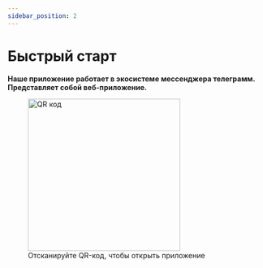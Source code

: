 ```yaml
---
sidebar_position: 2
---
```


# Быстрый старт

**Наше приложение работает в экосистеме мессенджера телеграмм. Представляет собой веб-приложение.**

<div>
    <figure>
        <img src="/img/app-qr-code.png" alt="QR код" width="300" />
        <figcaption>Отсканируйте QR-код, чтобы открыть приложение</figcaption>
    </figure>
</div>
